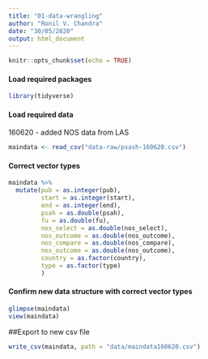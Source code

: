 ```yaml
---
title: "01-data-wrangling"
author: "Ronil V. Chandra"
date: "30/05/2020"
output: html_document
---
```



```r
knitr::opts_chunk$set(echo = TRUE)
```

#### Load required packages

```r
library(tidyverse)

```

#### Load required data

160620 - added NOS data from LAS

```r

maindata <- read_csv("data-raw/psash-160620.csv")

```

#### Correct vector types

```r
maindata %>% 
  mutate(pub = as.integer(pub),
         start = as.integer(start),
         end = as.integer(end), 
         psah = as.double(psah),
         fu = as.double(fu),
         nos_select = as.double(nos_select),
         nos_outcome = as.double(nos_outcome),
         nos_compare = as.double(nos_compare),
         nos_outcome = as.double(nos_outcome),
         country = as.factor(country),
         type = as.factor(type)
         )
```

#### Confirm new data structure with correct vector types

```r
glimpse(maindata)
view(maindata)
```

##Export to new csv file

```r

write_csv(maindata, path = "data/maindata160620.csv")

```




























